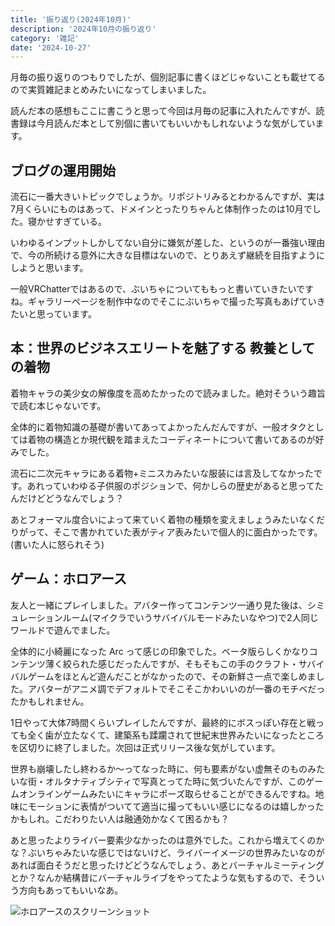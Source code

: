 ```yaml
---
title: '振り返り(2024年10月)'
description: '2024年10月の振り返り'
category: '雑記'
date: '2024-10-27'
---
```


月毎の振り返りのつもりでしたが、個別記事に書くほどじゃないことも載せてるので実質雑記まとめみたいになってしまいました。

読んだ本の感想もここに書こうと思って今回は月毎の記事に入れたんですが、読書録は今月読んだ本として別個に書いてもいいかもしれないような気がしています。

## ブログの運用開始
流石に一番大きいトピックでしょうか。リポジトリみるとわかるんですが、実は7月くらいにものはあって、ドメインとったりちゃんと体制作ったのは10月でした。寝かせすぎている。

いわゆるインプットしかしてない自分に嫌気が差した、というのが一番強い理由で、今の所続ける意外に大きな目標はないので、とりあえず継続を目指すようにしようと思います。

一般VRChatterではあるので、ぶいちゃについてももっと書いていきたいですね。ギャラリーページを制作中なのでそこにぶいちゃで撮った写真もあげていきたいと思っています。

## 本：世界のビジネスエリートを魅了する 教養としての着物
着物キャラの美少女の解像度を高めたかったので読みました。絶対そういう趣旨で読む本じゃないです。

全体的に着物知識の基礎が書いてあってよかったんだんですが、一般オタクとしては着物の構造とか現代観を踏まえたコーディネートについて書いてあるのが好みでした。

流石に二次元キャラにある着物+ミニスカみたいな服装には言及してなかったです。あれっていわゆる子供服のポジションで、何かしらの歴史があると思ってたんだけどどうなんでしょう？

あとフォーマル度合いによって来ていく着物の種類を変えましょうみたいなくだりがって、そこで書かれていた表がティア表みたいで個人的に面白かったです。(書いた人に怒られそう)

## ゲーム：ホロアース
友人と一緒にプレイしました。アバター作ってコンテンツ一通り見た後は、シミュレーションルーム(マイクラでいうサバイバルモードみたいなやつ)で2人同じワールドで遊んでました。

全体的に小綺麗になった Arc って感じの印象でした。ベータ版らしくかなりコンテンツ薄く絞られた感じだったんですが、そもそもこの手のクラフト・サバイバルゲームをほとんど遊んだことがなかったので、その新鮮さ一点で楽しめました。アバターがアニメ調でデフォルトでそこそこかわいいのが一番のモチベだったかもしれません。

1日やって大体7時間くらいプレイしたんですが、最終的にボスっぽい存在と戦っても全く歯が立たなくて、建築系も蹂躙されて世紀末世界みたいになったところを区切りに終了しました。次回は正式リリース後な気がしています。

世界も崩壊したし終わるか〜ってなった時に、何も要素がない虚無そのものみたいな街・オルタナティブシティで写真とってた時に気づいたんですが、このゲームオンラインゲームみたいにキャラにポーズ取らせることができるんですね。地味にモーションに表情がついてて適当に撮ってもいい感じになるのは嬉しかったかもしれ。こだわりたい人は融通効かなくて困るかも？

あと思ったよりライバー要素少なかったのは意外でした。これから増えてくのかな？ぶいちゃみたいな感じではないけど、ライバーイメージの世界みたいなのがあれば面白そうだと思ったけどどうなんでしょう、あとバーチャルミーティングとか？なんか結構昔にバーチャルライブをやってたような気もするので、そういう方向もあってもいいなあ。

![ホロアースのスクリーンショット](https://r2.nanahayui.com/241027-01.png "ホロアースのスクリーンショット")
